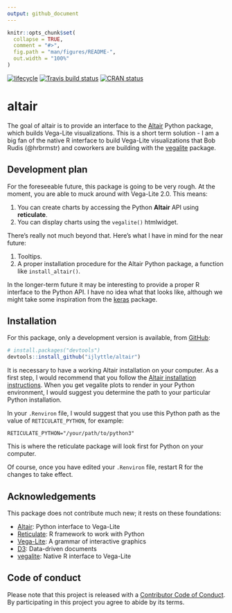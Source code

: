 ```yaml
---
output: github_document
---
```


<!-- README.md is generated from README.Rmd. Please edit that file -->

```r
knitr::opts_chunk$set(
  collapse = TRUE,
  comment = "#>",
  fig.path = "man/figures/README-",
  out.width = "100%"
)
```

[![lifecycle](https://img.shields.io/badge/lifecycle-experimental-orange.svg)](https://www.tidyverse.org/lifecycle/#experimental)
[![Travis build status](https://travis-ci.org/ijlyttle/altair.svg?branch=master)](https://travis-ci.org/ijlyttle/altair)
[![CRAN status](https://www.r-pkg.org/badges/version/altair)](https://cran.r-project.org/package=altair)

# altair

The goal of altair is to provide an interface to the [Altair](https://altair-viz.github.io) Python package, which builds Vega-Lite visualizations. This is a short term solution - I am a big fan of the native R interface to build Vega-Lite visualizations that Bob Rudis (@hrbrmstr) and coworkers are building with the [vegalite](https://vega.github.io/vega-lite) package.

## Development plan

For the foreseeable future, this package is going to be very rough. At the moment, you are able to muck around with Vega-Lite 2.0. This means:

1. You can create charts by accessing the Python **Altair** API using **reticulate**.
1. You can display charts using the `vegalite()` htmlwidget.

There's really not much beyond that. Here's what I have in mind for the near future:

1. Tooltips.
1. A proper installation procedure for the Altair Python package, a function like `install_altair()`.

In the longer-term future it may be interesting to provide a proper R interface to the Python API. I have no idea what that looks like, although we might take some inspiration from the [keras](https://keras.rstudio.com/) package.

## Installation


For this package, only a development version is available, from [GitHub](https://github.com/):

``` r
# install.packages("devtools")
devtools::install_github("ijlyttle/altair")
```
It is necessary to have a working Altair installation on your computer. As a first step, I would recommend that you follow the [Altair installation instructions](https://altair-viz.github.io/getting_started/installation.html). When you get vegalite plots to render in your Python environment, I would suggest you determine the path to your particular Python installation.

In your `.Renviron` file, I would suggest that you use this Python path as the value of `RETICULATE_PYTHON`, for example:

```
RETICULATE_PYTHON="/your/path/to/python3"
```

This is where the reticulate package will look first for Python on your computer.

Of course, once you have edited your `.Renviron` file, restart R for the changes to take effect.

## Acknowledgements

This package does not contribute much new; it rests on these foundations:

- [Altair](https://altair-viz.github.io): Python interface to Vega-Lite
- [Reticulate](https://rstudio.github.io/reticulate): R framework to work with Python
- [Vega-Lite](https://vega.github.io/vega-lite): A grammar of interactive graphics
- [D3](https://d3js.org): Data-driven documents
- [vegalite](https://github.com/hrbrmstr/vegalite): Native R interface to Vega-Lite

## Code of conduct

Please note that this project is released with a [Contributor Code of Conduct](CODE_OF_CONDUCT.md).
By participating in this project you agree to abide by its terms.
